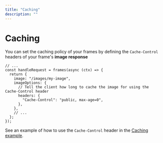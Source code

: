 ```yaml
---
title: "Caching"
description: ""
---
```



# Caching

You can set the caching policy of your frames by defining the `Cache-Control` headers of your frame's **image response**

```tsx [frames/route.tsx]
// ...
const handleRequest = frames(async (ctx) => {
  return {
    image: "/images/my-image",
    imageOptions: {
      // Tell the client how long to cache the image for using the Cache-Control header
      headers: {
        "Cache-Control": "public, max-age=0",
      },
    },
    // ...
  };
});
```

See an example of how to use the `Cache-Control` header in the [Caching example](https://github.com/framesjs/frames.js/tree/main/templates/next-starter-with-examples/app/examples/cache-control).

<StackblitzLink
  entrypointFile="app/examples/cache-control/page.tsx"
  browserPath="/examples/cache-control"
/>
